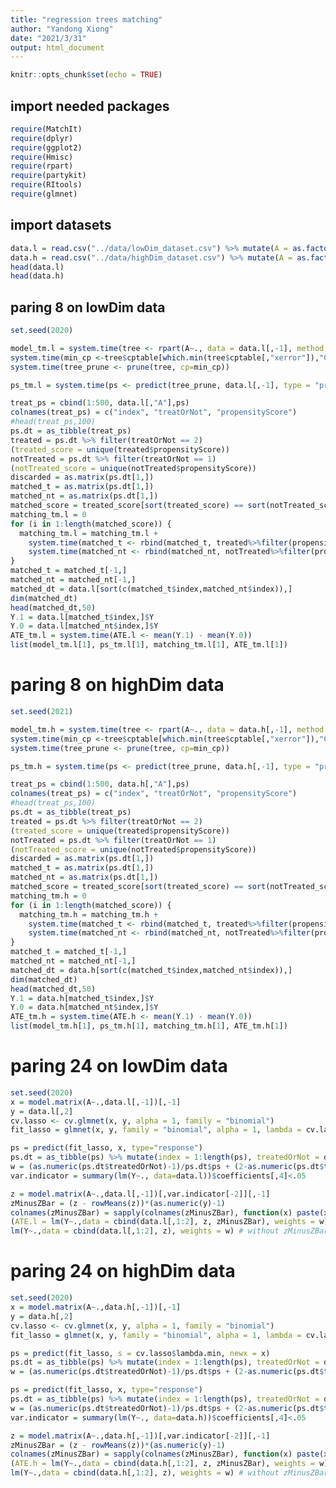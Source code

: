 ```yaml
---
title: "regression trees matching"
author: "Yandong Xiong"
date: "2021/3/31"
output: html_document
---
```


```r
knitr::opts_chunk$set(echo = TRUE)
```

## import needed packages
```r
require(MatchIt)
require(dplyr)
require(ggplot2)
require(Hmisc)
require(rpart)
require(partykit)
require(RItools)
require(glmnet)
```

## import datasets
```r
data.l = read.csv("../data/lowDim_dataset.csv") %>% mutate(A = as.factor(A))
data.h = read.csv("../data/highDim_dataset.csv") %>% mutate(A = as.factor(A))
head(data.l)
head(data.h)
```

## paring 8 on lowDim data
```r
set.seed(2020)

model_tm.l = system.time(tree <- rpart(A~., data = data.l[,-1], method = "class")) + 
system.time(min_cp <-tree$cptable[which.min(tree$cptable[,"xerror"]),"CP"]) +
system.time(tree_prune <- prune(tree, cp=min_cp))

ps_tm.l = system.time(ps <- predict(tree_prune, data.l[,-1], type = "prob")[,2])

treat_ps = cbind(1:500, data.l[,"A"],ps)
colnames(treat_ps) = c("index", "treatOrNot", "propensityScore")
#head(treat_ps,100)
ps.dt = as_tibble(treat_ps)
treated = ps.dt %>% filter(treatOrNot == 2)
(treated_score = unique(treated$propensityScore))
notTreated = ps.dt %>% filter(treatOrNot == 1)
(notTreated_score = unique(notTreated$propensityScore))
discarded = as.matrix(ps.dt[1,])
matched_t = as.matrix(ps.dt[1,])
matched_nt = as.matrix(ps.dt[1,])
matched_score = treated_score[sort(treated_score) == sort(notTreated_score)]
matching_tm.l = 0
for (i in 1:length(matched_score)) {
  matching_tm.l = matching_tm.l +
    system.time(matched_t <- rbind(matched_t, treated%>%filter(propensityScore==matched_score[i]))) +
    system.time(matched_nt <- rbind(matched_nt, notTreated%>%filter(propensityScore==matched_score[i])))
}
matched_t = matched_t[-1,]
matched_nt = matched_nt[-1,]
matched_dt = data.l[sort(c(matched_t$index,matched_nt$index)),]
dim(matched_dt)
head(matched_dt,50)
Y.1 = data.l[matched_t$index,]$Y
Y.0 = data.l[matched_nt$index,]$Y
ATE_tm.l = system.time(ATE.l <- mean(Y.1) - mean(Y.0))
list(model_tm.l[1], ps_tm.l[1], matching_tm.l[1], ATE_tm.l[1])
```
# paring 8 on highDim data
```r
set.seed(2021)

model_tm.h = system.time(tree <- rpart(A~., data = data.h[,-1], method = "class")) + 
system.time(min_cp <-tree$cptable[which.min(tree$cptable[,"xerror"]),"CP"]) +
system.time(tree_prune <- prune(tree, cp=min_cp))

ps_tm.h = system.time(ps <- predict(tree_prune, data.h[,-1], type = "prob")[,2])

treat_ps = cbind(1:500, data.h[,"A"],ps)
colnames(treat_ps) = c("index", "treatOrNot", "propensityScore")
#head(treat_ps,100)
ps.dt = as_tibble(treat_ps)
treated = ps.dt %>% filter(treatOrNot == 2)
(treated_score = unique(treated$propensityScore))
notTreated = ps.dt %>% filter(treatOrNot == 1)
(notTreated_score = unique(notTreated$propensityScore))
discarded = as.matrix(ps.dt[1,])
matched_t = as.matrix(ps.dt[1,])
matched_nt = as.matrix(ps.dt[1,])
matched_score = treated_score[sort(treated_score) == sort(notTreated_score)]
matching_tm.h = 0
for (i in 1:length(matched_score)) {
  matching_tm.h = matching_tm.h +
    system.time(matched_t <- rbind(matched_t, treated%>%filter(propensityScore==matched_score[i]))) +
    system.time(matched_nt <- rbind(matched_nt, notTreated%>%filter(propensityScore==matched_score[i])))
}
matched_t = matched_t[-1,]
matched_nt = matched_nt[-1,]
matched_dt = data.h[sort(c(matched_t$index,matched_nt$index)),]
dim(matched_dt)
head(matched_dt,50)
Y.1 = data.h[matched_t$index,]$Y
Y.0 = data.h[matched_nt$index,]$Y
ATE_tm.h = system.time(ATE.h <- mean(Y.1) - mean(Y.0))
list(model_tm.h[1], ps_tm.h[1], matching_tm.h[1], ATE_tm.h[1])
```


# paring 24 on lowDim data
```r
set.seed(2020)
x = model.matrix(A~.,data.l[,-1])[,-1]
y = data.l[,2]
cv.lasso <- cv.glmnet(x, y, alpha = 1, family = "binomial")
fit_lasso = glmnet(x, y, family = "binomial", alpha = 1, lambda = cv.lasso$lambda.min)

ps = predict(fit_lasso, x, type="response")
ps.dt = as_tibble(ps) %>% mutate(index = 1:length(ps), treatedOrNot = data.l$A) %>% rename(ps="s0")
w = (as.numeric(ps.dt$treatedOrNot)-1)/ps.dt$ps + (2-as.numeric(ps.dt$treatedOrNot))/(1-ps.dt$ps)
var.indicator = summary(lm(Y~., data=data.l))$coefficients[,4]<.05

z = model.matrix(A~.,data.l[,-1])[,var.indicator[-2]][,-1]
zMinusZBar = (z - rowMeans(z))*(as.numeric(y)-1)
colnames(zMinusZBar) = sapply(colnames(zMinusZBar), function(x) paste(x,paste(x,"_bar",sep=""),sep="-"))
(ATE.l = lm(Y~.,data = cbind(data.l[,1:2], z, zMinusZBar), weights = w)) # with zMinusZBar
lm(Y~.,data = cbind(data.l[,1:2], z), weights = w) # without zMinusZBar
```

# paring 24 on highDim data
```r
set.seed(2020)
x = model.matrix(A~.,data.h[,-1])[,-1]
y = data.h[,2]
cv.lasso <- cv.glmnet(x, y, alpha = 1, family = "binomial")
fit_lasso = glmnet(x, y, family = "binomial", alpha = 1, lambda = cv.lasso$lambda.min)

ps = predict(fit_lasso, s = cv.lasso$lambda.min, newx = x)
ps.dt = as_tibble(ps) %>% mutate(index = 1:length(ps), treatedOrNot = data.h$A) %>% rename(ps="1")
w = (as.numeric(ps.dt$treatedOrNot)-1)/ps.dt$ps + (2-as.numeric(ps.dt$treatedOrNot))/(1-ps.dt$ps)

ps = predict(fit_lasso, x, type="response")
ps.dt = as_tibble(ps) %>% mutate(index = 1:length(ps), treatedOrNot = data.h$A) %>% rename(ps="s0")
w = (as.numeric(ps.dt$treatedOrNot)-1)/ps.dt$ps + (2-as.numeric(ps.dt$treatedOrNot))/(1-ps.dt$ps)
var.indicator = summary(lm(Y~., data=data.h))$coefficients[,4]<.05

z = model.matrix(A~.,data.h[,-1])[,var.indicator[-2]][,-1]
zMinusZBar = (z - rowMeans(z))*(as.numeric(y)-1)
colnames(zMinusZBar) = sapply(colnames(zMinusZBar), function(x) paste(x,paste(x,"_bar",sep=""),sep="-"))
(ATE.h = lm(Y~.,data = cbind(data.h[,1:2], z, zMinusZBar), weights = w)) # with zMinusZBar
lm(Y~.,data = cbind(data.h[,1:2], z), weights = w) # without zMinusZBar
```